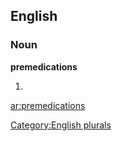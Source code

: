
==English==

===Noun===
'''premedications'''

# {{plural of|[[premedication]]}}

[[Category:English plurals]]

[[ar:premedications]]